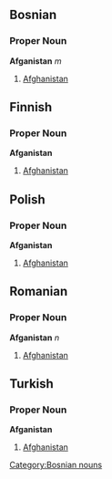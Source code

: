 ==Bosnian==
===Proper Noun===
'''Afganistan''' ''m''
#[[Afghanistan]]
[[Category:Bosnian nouns]]

==Finnish==
===Proper Noun===
'''Afganistan'''
#[[Afghanistan]]

==Polish==
===Proper Noun===
'''Afganistan'''
#[[Afghanistan]]

==Romanian==
===Proper Noun===
'''Afganistan''' ''n''
#[[Afghanistan]]

==Turkish==
===Proper Noun===
'''Afganistan'''
#[[Afghanistan]]